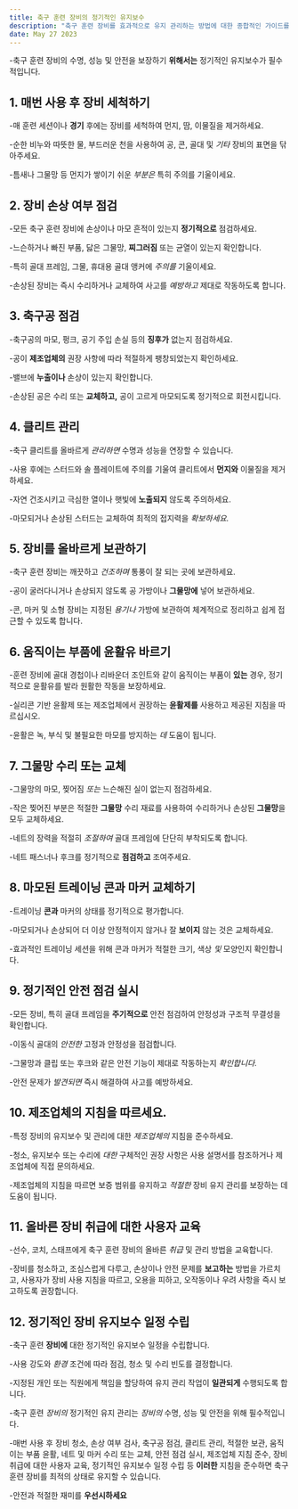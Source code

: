 ```yaml
---
title: 축구 훈련 장비의 정기적인 유지보수
description: "축구 훈련 장비를 효과적으로 유지 관리하는 방법에 대한 종합적인 가이드를 제공하며, 특히 축구 관련 장비의 요구 사항에 맞게 맞춤화되어 있습니다."
date: May 27 2023
---
```


-축구 훈련 장비의 수명, 성능 및 안전을 보장하기 **위해서는** 정기적인 유지보수가 필수적입니다. 





## 1. 매번 사용 후 장비 세척하기
-매 훈련 세션이나 **경기** 후에는 장비를 세척하여 먼지, 땀, 이물질을 제거하세요. 



-순한 비누와 따뜻한 물, 부드러운 천을 사용하여 공, 콘, 골대 및 _기타_ 장비의 표면을 닦아주세요. 



-틈새나 그물망 등 먼지가 쌓이기 쉬운 _부분은_ 특히 주의를 기울이세요.

## 2. 장비 손상 여부 점검
-모든 축구 훈련 장비에 손상이나 마모 흔적이 있는지 **정기적으로** 점검하세요. 



-느슨하거나 빠진 부품, 닳은 그물망, **찌그러짐** 또는 균열이 있는지 확인합니다. 



-특히 골대 프레임, 그물, 휴대용 골대 앵커에 _주의를_ 기울이세요. 



-손상된 장비는 즉시 수리하거나 교체하여 사고를 _예방하고_ 제대로 작동하도록 합니다.

## 3. 축구공 점검
-축구공의 마모, 펑크, 공기 주입 손실 등의 **징후가** 없는지 점검하세요. 



-공이 **제조업체의** 권장 사항에 따라 적절하게 팽창되었는지 확인하세요. 



-밸브에 **누출이나** 손상이 있는지 확인합니다. 



-손상된 공은 수리 또는 **교체하고,** 공이 고르게 마모되도록 정기적으로 회전시킵니다.

## 4. 클리트 관리
-축구 클리트를 올바르게 _관리하면_ 수명과 성능을 연장할 수 있습니다. 



-사용 후에는 스터드와 솔 플레이트에 주의를 기울여 클리트에서 **먼지와** 이물질을 제거하세요. 



-자연 건조시키고 극심한 열이나 햇빛에 **노출되지** 않도록 주의하세요. 



-마모되거나 손상된 스터드는 교체하여 최적의 접지력을 _확보하세요._

## 5. 장비를 올바르게 보관하기
-축구 훈련 장비는 깨끗하고 _건조하며_ 통풍이 잘 되는 곳에 보관하세요. 



-공이 굴러다니거나 손상되지 않도록 공 가방이나 **그물망에** 넣어 보관하세요. 



-콘, 마커 및 소형 장비는 지정된 _용기나_ 가방에 보관하여 체계적으로 정리하고 쉽게 접근할 수 있도록 합니다.

## 6. 움직이는 부품에 윤활유 바르기
-훈련 장비에 골대 경첩이나 리바운더 조인트와 같이 움직이는 부품이 **있는** 경우, 정기적으로 윤활유를 발라 원활한 작동을 보장하세요. 



-실리콘 기반 윤활제 또는 제조업체에서 권장하는 **윤활제를** 사용하고 제공된 지침을 따르십시오. 



-윤활은 녹, 부식 및 불필요한 마모를 방지하는 _데_ 도움이 됩니다.

## 7. 그물망 수리 또는 교체
-그물망의 마모, 찢어짐 _또는_ 느슨해진 실이 없는지 점검하세요. 



-작은 찢어진 부분은 적절한 **그물망** 수리 재료를 사용하여 수리하거나 손상된 **그물망**을 모두 교체하세요. 



-네트의 장력을 적절히 _조절하여_ 골대 프레임에 단단히 부착되도록 합니다. 



-네트 패스너나 후크를 정기적으로 **점검하고** 조여주세요.

## 8. 마모된 트레이닝 콘과 마커 교체하기
-트레이닝 **콘과** 마커의 상태를 정기적으로 평가합니다. 



-마모되거나 손상되어 더 이상 안정적이지 않거나 잘 **보이지** 않는 것은 교체하세요. 



-효과적인 트레이닝 세션을 위해 콘과 마커가 적절한 크기, 색상 _및_ 모양인지 확인합니다.

## 9. 정기적인 안전 점검 실시
-모든 장비, 특히 골대 프레임을 **주기적으로** 안전 점검하여 안정성과 구조적 무결성을 확인합니다. 



-이동식 골대의 _안전한_ 고정과 안정성을 점검합니다. 



-그물망과 클립 또는 후크와 같은 안전 기능이 제대로 작동하는지 _확인합니다._ 


-안전 문제가 _발견되면_ 즉시 해결하여 사고를 예방하세요.

## 10. 제조업체의 지침을 따르세요.
-특정 장비의 유지보수 및 관리에 대한 _제조업체의_ 지침을 준수하세요. 



-청소, 유지보수 또는 수리에 _대한_ 구체적인 권장 사항은 사용 설명서를 참조하거나 제조업체에 직접 문의하세요. 



-제조업체의 지침을 따르면 보증 범위를 유지하고 _적절한_ 장비 유지 관리를 보장하는 데 도움이 됩니다.

## 11. 올바른 장비 취급에 대한 사용자 교육
-선수, 코치, 스태프에게 축구 훈련 장비의 올바른 _취급_ 및 관리 방법을 교육합니다. 



-장비를 청소하고, 조심스럽게 다루고, 손상이나 안전 문제를 **보고하는** 방법을 가르치고, 사용자가 장비 사용 지침을 따르고, 오용을 피하고, 오작동이나 우려 사항을 즉시 보고하도록 권장합니다.

## 12. 정기적인 장비 유지보수 일정 수립
-축구 훈련 **장비에** 대한 정기적인 유지보수 일정을 수립합니다. 



-사용 강도와 _환경_ 조건에 따라 점검, 청소 및 수리 빈도를 결정합니다. 



-지정된 개인 또는 직원에게 책임을 할당하여 유지 관리 작업이 **일관되게** 수행되도록 합니다.

-축구 훈련 _장비의_ 정기적인 유지 관리는 _장비의_ 수명, 성능 및 안전을 위해 필수적입니다. 



-매번 사용 후 장비 청소, 손상 여부 검사, 축구공 점검, 클리트 관리, 적절한 보관, 움직이는 부품 윤활, 네트 및 마커 수리 또는 교체, 안전 점검 실시, 제조업체 지침 준수, 장비 취급에 대한 사용자 교육, 정기적인 유지보수 일정 수립 등 **이러한** 지침을 준수하면 축구 훈련 장비를 최적의 상태로 유지할 수 있습니다. 



-안전과 적절한 재미를 **우선시하세요**